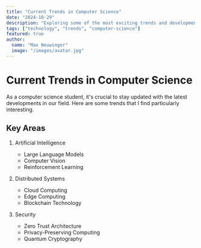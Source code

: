 ```yaml
---
title: "Current Trends in Computer Science"
date: "2024-10-29"
description: "Exploring some of the most exciting trends and developments in computer science today"
tags: ["technology", "trends", "computer-science"]
featured: true
author:
  name: "Max Neuwinger"
  image: "/images/avatar.jpg"
---
```


# Current Trends in Computer Science

As a computer science student, it's crucial to stay updated with the latest developments in our field. Here are some trends that I find particularly interesting.

## Key Areas

1. Artificial Intelligence
   - Large Language Models
   - Computer Vision
   - Reinforcement Learning

2. Distributed Systems
   - Cloud Computing
   - Edge Computing
   - Blockchain Technology

3. Security
   - Zero Trust Architecture
   - Privacy-Preserving Computing
   - Quantum Cryptography